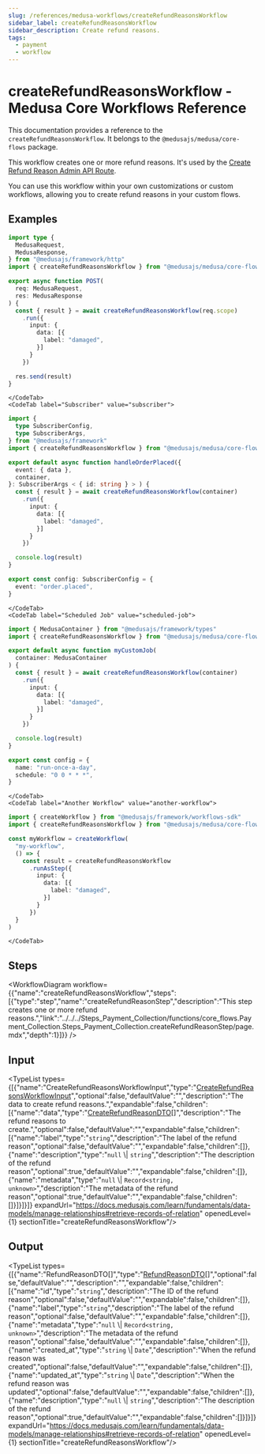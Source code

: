 ```yaml
---
slug: /references/medusa-workflows/createRefundReasonsWorkflow
sidebar_label: createRefundReasonsWorkflow
sidebar_description: Create refund reasons.
tags:
  - payment
  - workflow
---
```



# createRefundReasonsWorkflow - Medusa Core Workflows Reference

This documentation provides a reference to the `createRefundReasonsWorkflow`. It belongs to the `@medusajs/medusa/core-flows` package.

This workflow creates one or more refund reasons. It's used by the
[Create Refund Reason Admin API Route](https://docs.medusajs.com/api/admin#refund-reasons\_postrefundreasons).

You can use this workflow within your own customizations or custom workflows, allowing you
to create refund reasons in your custom flows.

<SourceCodeLink link="https://github.com/medusajs/medusa/blob/0c698194ea8706ccde00f25fd231e9b4ef8ccbe1/packages/core/core-flows/src/payment-collection/workflows/create-refund-reasons.ts#L46" />

## Examples

<CodeTabs group="workflow-exection">
    <CodeTab label="API Route" value="api-route">
    
```ts title="src/api/workflow/route.ts"
import type {
  MedusaRequest,
  MedusaResponse,
} from "@medusajs/framework/http"
import { createRefundReasonsWorkflow } from "@medusajs/medusa/core-flows"

export async function POST(
  req: MedusaRequest,
  res: MedusaResponse
) {
  const { result } = await createRefundReasonsWorkflow(req.scope)
    .run({
      input: {
        data: [{
          label: "damaged",
        }]
      }
    })

  res.send(result)
}
```

    </CodeTab>
    <CodeTab label="Subscriber" value="subscriber">
    
```ts title="src/subscribers/order-placed.ts"
import {
  type SubscriberConfig,
  type SubscriberArgs,
} from "@medusajs/framework"
import { createRefundReasonsWorkflow } from "@medusajs/medusa/core-flows"

export default async function handleOrderPlaced({
  event: { data },
  container,
}: SubscriberArgs < { id: string } > ) {
  const { result } = await createRefundReasonsWorkflow(container)
    .run({
      input: {
        data: [{
          label: "damaged",
        }]
      }
    })

  console.log(result)
}

export const config: SubscriberConfig = {
  event: "order.placed",
}
```

    </CodeTab>
    <CodeTab label="Scheduled Job" value="scheduled-job">
    
```ts title="src/jobs/message-daily.ts"
import { MedusaContainer } from "@medusajs/framework/types"
import { createRefundReasonsWorkflow } from "@medusajs/medusa/core-flows"

export default async function myCustomJob(
  container: MedusaContainer
) {
  const { result } = await createRefundReasonsWorkflow(container)
    .run({
      input: {
        data: [{
          label: "damaged",
        }]
      }
    })

  console.log(result)
}

export const config = {
  name: "run-once-a-day",
  schedule: "0 0 * * *",
}
```

    </CodeTab>
    <CodeTab label="Another Workflow" value="another-workflow">
    
```ts title="src/workflows/my-workflow.ts"
import { createWorkflow } from "@medusajs/framework/workflows-sdk"
import { createRefundReasonsWorkflow } from "@medusajs/medusa/core-flows"

const myWorkflow = createWorkflow(
  "my-workflow",
  () => {
    const result = createRefundReasonsWorkflow
      .runAsStep({
        input: {
          data: [{
            label: "damaged",
          }]
        }
      })
  }
)
```

    </CodeTab>
  </CodeTabs>

## Steps

<WorkflowDiagram workflow={{"name":"createRefundReasonsWorkflow","steps":[{"type":"step","name":"createRefundReasonStep","description":"This step creates one or more refund reasons.","link":"../../../Steps_Payment_Collection/functions/core_flows.Payment_Collection.Steps_Payment_Collection.createRefundReasonStep/page.mdx","depth":1}]}} />

## Input

<TypeList types={[{"name":"CreateRefundReasonsWorkflowInput","type":"[CreateRefundReasonsWorkflowInput](../../../../types/core_flows.CreateRefundReasonsWorkflowInput/page.mdx)","optional":false,"defaultValue":"","description":"The data to create refund reasons.","expandable":false,"children":[{"name":"data","type":"[CreateRefundReasonDTO](../../../../../payment/interfaces/payment.CreateRefundReasonDTO/page.mdx)[]","description":"The refund reasons to create.","optional":false,"defaultValue":"","expandable":false,"children":[{"name":"label","type":"`string`","description":"The label of the refund reason","optional":false,"defaultValue":"","expandable":false,"children":[]},{"name":"description","type":"`null` \\| `string`","description":"The description of the refund reason","optional":true,"defaultValue":"","expandable":false,"children":[]},{"name":"metadata","type":"`null` \\| `Record<string, unknown>`","description":"The metadata of the refund reason","optional":true,"defaultValue":"","expandable":false,"children":[]}]}]}]} expandUrl="https://docs.medusajs.com/learn/fundamentals/data-models/manage-relationships#retrieve-records-of-relation" openedLevel={1} sectionTitle="createRefundReasonsWorkflow"/>

## Output

<TypeList types={[{"name":"RefundReasonDTO[]","type":"[RefundReasonDTO](../../../../../payment/interfaces/payment.RefundReasonDTO/page.mdx)[]","optional":false,"defaultValue":"","description":"","expandable":false,"children":[{"name":"id","type":"`string`","description":"The ID of the refund reason","optional":false,"defaultValue":"","expandable":false,"children":[]},{"name":"label","type":"`string`","description":"The label of the refund reason","optional":false,"defaultValue":"","expandable":false,"children":[]},{"name":"metadata","type":"`null` \\| `Record<string, unknown>`","description":"The metadata of the refund reason","optional":false,"defaultValue":"","expandable":false,"children":[]},{"name":"created_at","type":"`string` \\| `Date`","description":"When the refund reason was created","optional":false,"defaultValue":"","expandable":false,"children":[]},{"name":"updated_at","type":"`string` \\| `Date`","description":"When the refund reason was updated","optional":false,"defaultValue":"","expandable":false,"children":[]},{"name":"description","type":"`null` \\| `string`","description":"The description of the refund reason","optional":true,"defaultValue":"","expandable":false,"children":[]}]}]} expandUrl="https://docs.medusajs.com/learn/fundamentals/data-models/manage-relationships#retrieve-records-of-relation" openedLevel={1} sectionTitle="createRefundReasonsWorkflow"/>

